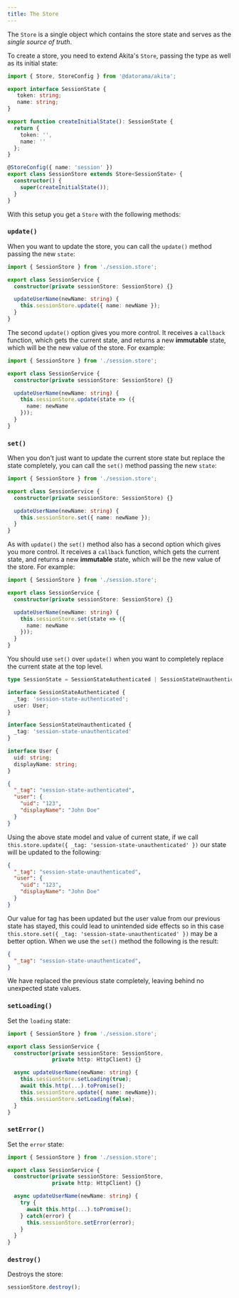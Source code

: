 ```yaml
---
title: The Store
---
```


The `Store` is a single object which contains the store state and serves as the _single source of truth_.

To create a store, you need to extend Akita's `Store`, passing the type as well as its initial state:

```ts title="session.store.ts"
import { Store, StoreConfig } from '@datorama/akita';

export interface SessionState {
   token: string;
   name: string;
}

export function createInitialState(): SessionState {
  return {
    token: '',
    name: ''
  };
}

@StoreConfig({ name: 'session' })
export class SessionStore extends Store<SessionState> {
  constructor() {
    super(createInitialState());
  }
}
```

With this setup you get a `Store` with the following methods:

### `update()`

When you want to update the store, you can call the `update()` method passing the new `state`:

```ts title="session.service.ts"
import { SessionStore } from './session.store';

export class SessionService {
  constructor(private sessionStore: SessionStore) {}

  updateUserName(newName: string) {
    this.sessionStore.update({ name: newName });
  }
}
```

The second `update()` option gives you more control. It receives a `callback` function, which gets the current state, and returns a new **immutable** state, which will be the new value of the store. For example:

```ts title="session.service.ts"
import { SessionStore } from './session.store';

export class SessionService {
  constructor(private sessionStore: SessionStore) {}

  updateUserName(newName: string) {
    this.sessionStore.update(state => ({
      name: newName
    }));
  }
}
```

### `set()`

When you don't just want to update the current store state but replace the state completely, you can call the `set()` method passing the new `state`:

```ts title="session.service.ts"
import { SessionStore } from './session.store';

export class SessionService {
  constructor(private sessionStore: SessionStore) {}

  updateUserName(newName: string) {
    this.sessionStore.set({ name: newName });
  }
}
```

As with `update()` the `set()` method also has a second option which gives you more control. It receives a `callback` function, which gets the current state, and returns a new **immutable** state, which will be the new value of the store. For example:

```ts title="session.service.ts"
import { SessionStore } from './session.store';

export class SessionService {
  constructor(private sessionStore: SessionStore) {}

  updateUserName(newName: string) {
    this.sessionStore.set(state => ({
      name: newName
    }));
  }
}
```

You should use `set()` over `update()` when you want to completely replace the current state at the top level.

```ts title="session.store.ts"
type SessionState = SessionStateAuthenticated | SessionStateUnauthenticated;

interface SessionStateAuthenticated {
  _tag: 'session-state-authenticated';
  user: User;
}

interface SessionStateUnauthenticated {
  _tag: 'session-state-unauthenticated'
}

interface User {
  uid: string;
  displayName: string;
}

```

```json "current state"
{
  "_tag": "session-state-authenticated",
  "user": {
    "uid": "123",
    "displayName": "John Doe"
  }
}
```

Using the above state model and value of current state, if we call `this.store.update({ _tag: 'session-state-unauthenticated' })` our state will be updated to the following:

```json "using the update() method"
{
  "_tag": "session-state-unauthenticated",
  "user": {
    "uid": "123",
    "displayName": "John Doe"
  }
}
```

Our value for tag has been updated but the user value from our previous state has stayed, this could lead to unintended side effects so in this case `this.store.set({ _tag: 'session-state-unauthenticated' })` may be a better option. When we use the `set()` method the following is the result:

```json "using the update() method"
{
  "_tag": "session-state-unauthenticated",
}
```

We have replaced the previous state completely, leaving behind no unexpected state values.


### `setLoading()`

Set the `loading` state:
```ts title="session.service.ts"
import { SessionStore } from './session.store';

export class SessionService {
  constructor(private sessionStore: SessionStore,
              private http: HttpClient) {}

  async updateUserName(newName: string) {
    this.sessionStore.setLoading(true);
    await this.http(...).toPromise();
    this.sessionStore.update({ name: newName});
    this.sessionStore.setLoading(false);
  }
}
```

### `setError()`
Set the `error` state:

```ts title="session.service.ts"
import { SessionStore } from './session.store';

export class SessionService {
  constructor(private sessionStore: SessionStore,
              private http: HttpClient) {}

  async updateUserName(newName: string) {
    try {
      await this.http(...).toPromise();
    } catch(error) {
      this.sessionStore.setError(error);
    }
  }
}
```

### `destroy()`
Destroys the store:
```ts
sessionStore.destroy();
```


